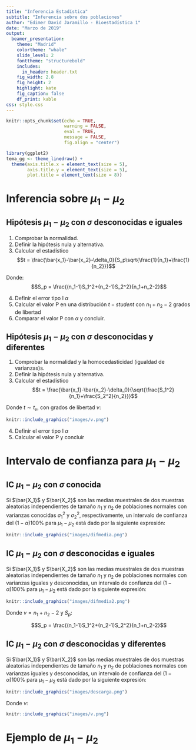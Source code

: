```yaml
---
title: "Inferencia Estadística"
subtitle: "Inferencia sobre dos poblaciones"
author: "Edimer David Jaramillo - Bioestadística 1"
date: "Marzo de 2019"
output: 
  beamer_presentation:
    theme: "Madrid"
    colortheme: "whale"
    slide_level: 2
    fonttheme: "structurebold"
    includes:
      in_header: header.txt
    fig_width: 2.8
    fig_height: 2
    highlight: kate
    fig_caption: false
    df_print: kable
css: style.css       
---
```


```r
knitr::opts_chunk$set(echo = TRUE,
                      warning = FALSE,
                      eval = TRUE,
                      message = FALSE,
                      fig.align = "center")

library(ggplot2)
tema_gg <- theme_linedraw() +
  theme(axis.title.x = element_text(size = 5),
        axis.title.y = element_text(size = 5),
        plot.title = element_text(size = 8))
```

# Inferencia sobre $\mu_1 - \mu_2$

## Hipótesis  $\mu_1 - \mu_2$ con $\sigma$ desconocidas e iguales

1. Comprobar la normalidad.
2. Definir la hipótesis nula y alternativa.
3. Calcular el estadístico
$$t = \frac{\bar{x_1}-\bar{x_2}-\delta_0}{S_p\sqrt{\frac{1}{n_1}+\frac{1}{n_2}}}$$

Donde: 
$$S_p = \frac{(n_1-1)S_1^2+(n_2-1)S_2^2}{n_1+n_2-2}$$

4. Definir el error tipo I $\alpha$
5. Calcular el valor P en una distribución $t-student$ con $n_1+n_2-2$ grados de libertad
6. Comparar el valor P con $\alpha$ y concluir.

## Hipótesis $\mu_1 - \mu_2$ con $\sigma$ desconocidas y diferentes

1. Comprobar la normalidad y la homocedasticidad (igualdad de varianzas)s.
2. Definir la hipótesis nula y alternativa.
3. Calcular el estadístico
$$t = \frac{\bar{x_1}-\bar{x_2}-\delta_0}{\sqrt{\frac{S_1^2}{n_1}+\frac{S_2^2}{n_2}}}$$

Donde $t \sim t_v$, con grados de libertad $v$:

```r
knitr::include_graphics("images/v.png")
```

4. Definir el error tipo I $\alpha$
5. Calcular el valor P y concluir

# Intervalo de confianza para $\mu_1 - \mu_2$

## IC $\mu_1 - \mu_2$ con $\sigma$ conocida 

Si $\bar{X_1}$ y $\bar{X_2}$ son las medias muestrales de dos muestras aleatorias independientes de tamaño $n_1$ y $n_2$ de poblaciones normales con varianzas conocidas $\sigma^2_1$ y $\sigma^2_2$, respectivamente, un intervalo de confianza del $(1-\alpha)100\%$ para $\mu_1-\mu_2$ está dado por la siguiente expresión:

```r
knitr::include_graphics("images/difmedia.png")
```

## IC $\mu_1 - \mu_2$ con $\sigma$ desconocidas e iguales

Si $\bar{X_1}$ y $\bar{X_2}$ son las medias muestrales de dos muestras aleatorias independientes de tamaño $n_1$ y $n_2$ de poblaciones normales con varianzas iguales y desconocidas, un intervalo de confianza del $(1-\alpha)100\%$ para $\mu_1-\mu_2$ está dado por la siguiente expresión:

```r
knitr::include_graphics("images/difmedia2.png")
```

Donde $v = n_1 + n_2 - 2$ y $S_p$:

$$S_p = \frac{(n_1-1)S_1^2+(n_2-1)S_2^2}{n_1+n_2-2}$$

## IC $\mu_1 - \mu_2$ con $\sigma$ desconocidas y diferentes 

Si $\bar{X_1}$ y $\bar{X_2}$ son las medias muestrales de dos muestras aleatorias independientes de tamaño $n_1$ y $n_2$ de poblaciones normales con varianzas iguales y desconocidas, un intervalo de confianza del $(1-\alpha)100\%$ para $\mu_1-\mu_2$ está dado por la siguiente expresión:

```r
knitr::include_graphics("images/descarga.png")
```

Donde $v$:

```r
knitr::include_graphics("images/v.png")
```

# Ejemplo de $\mu_1 - \mu_2$